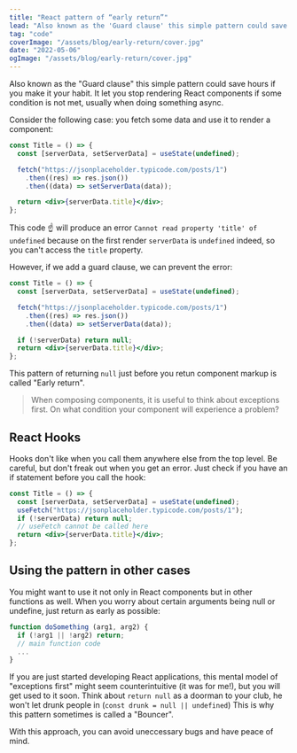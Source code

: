 ```yaml
---
title: "React pattern of “early return”"
lead: "Also known as the 'Guard clause' this simple pattern could save hours of your time"
tag: "code"
coverImage: "/assets/blog/early-return/cover.jpg"
date: "2022-05-06"
ogImage: "/assets/blog/early-return/cover.jpg"
---
```


Also known as the "Guard clause" this simple pattern could save hours if you make it your habit. It let you stop rendering React components if some condition is not met, usually when doing something async.

Consider the following case: you fetch some data and use it to render a component:

```jsx
const Title = () => {
  const [serverData, setServerData] = useState(undefined);

  fetch("https://jsonplaceholder.typicode.com/posts/1")
    .then((res) => res.json())
    .then((data) => setServerData(data));

  return <div>{serverData.title}</div>;
};
```

This code ☝️ will produce an error `Cannot read property 'title' of undefined` because
on the first render `serverData` is `undefined` indeed, so you can't access the `title` property.

However, if we add a guard clause, we can prevent the error:

```jsx
const Title = () => {
  const [serverData, setServerData] = useState(undefined);

  fetch("https://jsonplaceholder.typicode.com/posts/1")
    .then((res) => res.json())
    .then((data) => setServerData(data));

  if (!serverData) return null;
  return <div>{serverData.title}</div>;
};
```

This pattern of returning `null` just before you retun component markup is called "Early return".

> When composing components, it is useful to think about exceptions first.
> On what condition your component will experience a problem?

## React Hooks

Hooks don't like when you call them anywhere else from the top level.
Be careful, but don't freak out when you get an error.
Just check if you have an if statement before you call the hook:

```jsx
const Title = () => {
  const [serverData, setServerData] = useState(undefined);
  useFetch("https://jsonplaceholder.typicode.com/posts/1");
  if (!serverData) return null;
  // useFetch cannot be called here
  return <div>{serverData.title}</div>;
};
```

## Using the pattern in other cases

You might want to use it not only in React components but in other functions as well.
When you worry about certain arguments being null or undefine, just return as early as possible:

```javascript
function doSomething (arg1, arg2) {
  if (!arg1 || !arg2) return;
  // main function code
  ...
}
```

If you are just started developing React applications, this mental model of "exceptions first"
might seem counterintuitive (it was for me!), but you will get used to it soon.
Think about `return null` as a doorman to your club, he won't let drunk people in (`const drunk = null || undefined`)
This is why this pattern sometimes is called a "Bouncer".

With this approach, you can avoid uneccessary bugs and have peace of mind.
